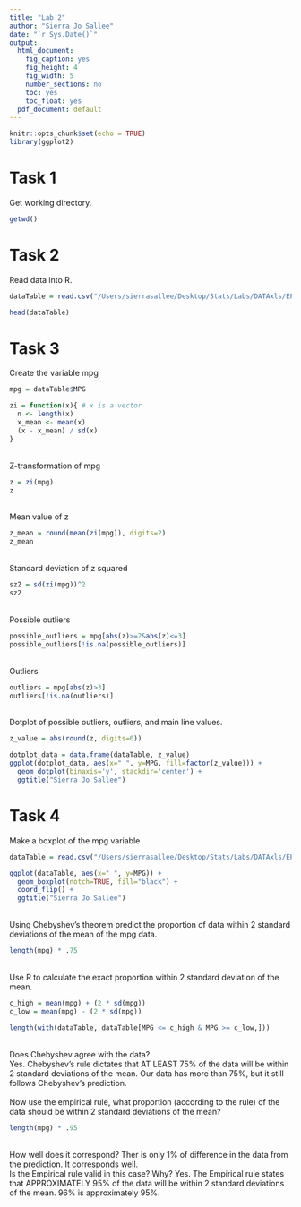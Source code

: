 ```yaml
---
title: "Lab 2"
author: "Sierra Jo Sallee"
date: "`r Sys.Date()`"
output: 
  html_document:
    fig_caption: yes
    fig_height: 4
    fig_width: 5
    number_sections: no
    toc: yes
    toc_float: yes
  pdf_document: default
---
```


```r
knitr::opts_chunk$set(echo = TRUE)
library(ggplot2)
```
# Task 1
Get working directory.
<br>
```r
getwd()
```
# Task 2
Read data into R.
<br>
```r
dataTable = read.csv("/Users/sierrasallee/Desktop/Stats/Labs/DATAxls/EPAGAS.csv")

head(dataTable)
```
# Task 3
Create the variable mpg
<br>
```r
mpg = dataTable$MPG

zi = function(x){ # x is a vector
  n <- length(x)
  x_mean <- mean(x)
  (x - x_mean) / sd(x)
}
```
<br>
Z-transformation of mpg
<br>
```r
z = zi(mpg)
z
```
<br>
Mean value of z
<br>
```r
z_mean = round(mean(zi(mpg)), digits=2)
z_mean
```
<br>
Standard deviation of z squared
<br>
```r
sz2 = sd(zi(mpg))^2
sz2
```
<br>
Possible outliers
<br>
```r
possible_outliers = mpg[abs(z)>=2&abs(z)<=3]
possible_outliers[!is.na(possible_outliers)]
```
<br>
Outliers
<br>
```r
outliers = mpg[abs(z)>3]
outliers[!is.na(outliers)]
```
<br>
Dotplot of possible outliers, outliers, and main line values.
<br>
```r
z_value = abs(round(z, digits=0))

dotplot_data = data.frame(dataTable, z_value)
ggplot(dotplot_data, aes(x=" ", y=MPG, fill=factor(z_value))) + 
  geom_dotplot(binaxis='y', stackdir='center') +
  ggtitle("Sierra Jo Sallee") 
```

# Task 4
Make a boxplot of the mpg variable
<br>
```r
dataTable = read.csv("/Users/sierrasallee/Desktop/Stats/Labs/DATAxls/EPAGAS.csv")

ggplot(dataTable, aes(x=" ", y=MPG)) + 
  geom_boxplot(notch=TRUE, fill="black") +
  coord_flip() +
  ggtitle("Sierra Jo Sallee")
```
<br>
Using Chebyshev’s theorem predict the proportion of data within 2 standard deviations of the mean of the mpg data.
<br>
```r
length(mpg) * .75
```
<br>
Use R to calculate the exact proportion within 2 standard deviation of the mean.
<br>
```r
c_high = mean(mpg) + (2 * sd(mpg))
c_low = mean(mpg) - (2 * sd(mpg))

length(with(dataTable, dataTable[MPG <= c_high & MPG >= c_low,]))

```
<br>
Does Chebyshev agree with the data? <br>
Yes. Chebyshev's rule dictates that AT LEAST 75% of the data will be within 2 standard deviations of the mean. Our data has more than 75%, but it still follows Chebyshev's prediction. <br>
<br>
Now use the empirical rule, what proportion (according to the rule) of the data should be within 2 standard deviations of the mean?
<br>
```r
length(mpg) * .95
```
<br>
How well does it correspond?
Ther is only 1% of difference in the data from the prediction. It corresponds well.
<br>
Is the Empirical rule valid in this case? Why?
Yes. The Empirical rule states that APPROXIMATELY 95% of the data will be within 2 standard deviations of the mean. 96% is approximately 95%.